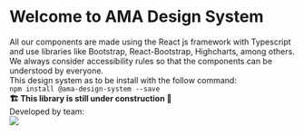 
<Meta title="Documentation/Welcome" />

<h1 className="text-center mb-64">Welcome to AMA Design System</h1>

<section className="text-center">
  <div className="mb-16">
    All our components are made using the React js framework with Typescript and use libraries like Bootstrap, React-Bootstrap, Highcharts,
    among others.
  </div>
  <div className="mb-16">We always consider accessibility rules so that the components can be understood by everyone.</div>
  <div className="mb-16">This design system as to be install with the follow command:</div>
  <code>npm install @ama-design-system --save</code>
</section>

<div className="mt-64 text-center bg-brand-yellow-main">
  <b>🏗️ This library is still under construction 🚧</b>
</div>

<div className="mt-128">
  <div className="fs-14 mb-16"> Developed by team: </div>
  <a href="https://ticapp.gov.pt/pt/" title="Ticapp site">
    <img src={logo} style={{ width: '100px' }} />
  </a>
</div>
